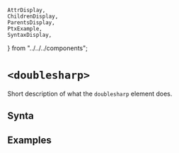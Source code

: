     AttrDisplay,
    ChildrenDisplay,
    ParentsDisplay,
    PtxExample,
    SyntaxDisplay,
} from "../../../components";

# `<doublesharp>`

Short description of what the `doublesharp` element does.

## Synta

<SyntaxDisplay name="doublesharp" />

## Examples

    